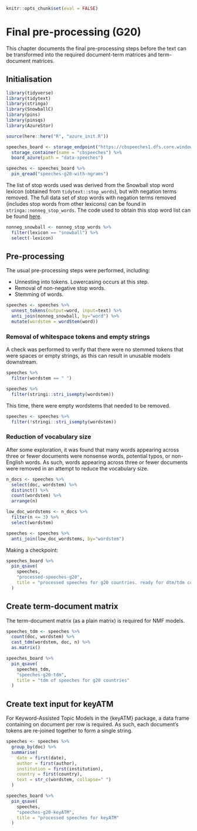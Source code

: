 ```r
knitr::opts_chunk$set(eval = FALSE)
```

# Final pre-processing (G20)

This chapter documents the final pre-processing steps before the text can be transformed into the
required document-term matrices and term-document matrices.

## Initialisation

```r
library(tidyverse)
library(tidytext)
library(stringa)
library(SnowballC)
library(pins)
library(pinsqs)
library(AzureStor)

source(here::here("R", "azure_init.R"))

speeches_board <- storage_endpoint("https://cbspeeches1.dfs.core.windows.net/", token=token) %>%
  storage_container(name = "cbspeeches") %>%
  board_azure(path = "data-speeches")
```

```r
speeches <- speeches_board %>%
  pin_qread("speeches-g20-with-ngrams")
```

The list of stop words used was derived from the Snowball stop word lexicon (obtained from
`tidytext::stop_words`), but with negation terms removed. The full data set of stop words with
negation terms removed (includes stop words from other lexicons) can be found in
`stringa::nonneg_stop_words`. The code used to obtain this stop word list can be found
[here](https://github.com/adamoshen/stringa/blob/main/data-raw/nonneg_stop_words.R).

```r
nonneg_snowball <- nonneg_stop_words %>%
  filter(lexicon == "snowball") %>%
  select(-lexicon)
```

## Pre-processing

The usual pre-processing steps were performed, including:

- Unnesting into tokens. Lowercasing occurs at this step.
- Removal of non-negative stop words.
- Stemming of words.

```r
speeches <- speeches %>%
  unnest_tokens(output=word, input=text) %>%
  anti_join(nonneg_snowball, by="word") %>%
  mutate(wordstem = wordStem(word))
```

### Removal of whitespace tokens and empty strings

A check was performed to verify that there were no stemmed tokens that were spaces or empty strings,
as this can result in unusable models downstream.

```r
speeches %>%
  filter(wordstem == " ")

speeches %>%
  filter(stringi::stri_isempty(wordstem))
```

This time, there were empty wordstems that needed to be removed.

```r
speeches <- speeches %>%
  filter(!stringi::stri_isempty(wordstem))
```

### Reduction of vocabulary size

After some exploration, it was found that many words appearing across three or fewer documents were
nonsense words, potential typos, or non-English words. As such, words appearing across three or
fewer documents were removed in an attempt to reduce the vocabulary size.

```r
n_docs <- speeches %>%
  select(doc, wordstem) %>%
  distinct() %>%
  count(wordstem) %>%
  arrange(n)

low_doc_wordstems <- n_docs %>%
  filter(n <= 3) %>%
  select(wordstem)

speeches <- speeches %>%
  anti_join(low_doc_wordstems, by="wordstem")
```

Making a checkpoint:

```r
speeches_board %>%
  pin_qsave(
    speeches,
    "processed-speeches-g20",
    title = "processed speeches for g20 countries. ready for dtm/tdm conversion."
  )
```

## Create term-document matrix

The term-document matrix (as a plain matrix) is required for NMF models.

```r
speeches_tdm <- speeches %>%
  count(doc, wordstem) %>%
  cast_tdm(wordstem, doc, n) %>%
  as.matrix()
```

```r
speeches_board %>%
  pin_qsave(
    speeches_tdm,
    "speeches-g20-tdm",
    title = "tdm of speeches for g20 countries"
  )
```

## Create text input for keyATM

For Keyword-Assisted Topic Models in the {keyATM} package, a data frame containing on document per
row is required. As such, each document's tokens are re-joined together to form a single string.

```r
speeches <- speeches %>%
  group_by(doc) %>%
  summarise(
    date = first(date),
    author = first(author),
    institution = first(institution),
    country = first(country),
    text = str_c(wordstem, collapse=" ")
  )
```

```r
speeches_board %>%
  pin_qsave(
    speeches,
    "speeches-g20-keyATM",
    title = "processed speeches for keyATM"
  )
```
